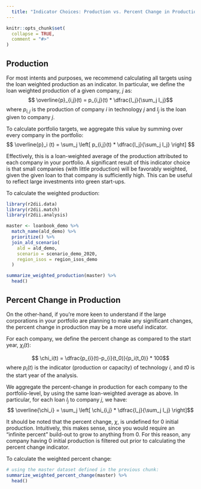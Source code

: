 ```yaml
---
  title: "Indicator Choices: Production vs. Percent Change in Production"
---
```


```r
knitr::opts_chunk$set(
  collapse = TRUE,
  comment = "#>"
)
```


## Production
For most intents and purposes, we recommend calculating all targets using the loan weighted production as an indicator. In particular, we define the loan weighted production of a given company, $j$ as: 
$$ \overline{p}_{i,j}(t) = p_{i,j}(t) * \dfrac{l_j}{\sum_j l_j}$$ 
where $p_{i,j}$ is the production of company $i$ in technology $j$ and $l_j$ is the loan given to company $j$. 

To calculate portfolio targets, we aggregate this value by summing over every company in the portfolio: 
$$ \overline{p}_i (t) = \sum_j \left[  p_{i,j}(t) * \dfrac{l_j}{\sum_j l_j} \right] $$

Effectively, this is a loan-weighted average of the production attributed to each company in your portfolio. A significant result of this indicator choice is that small companies (with little production) will be favorably weighted, given the given loan to that company is sufficiently high. This can be useful to reflect large investments into green start-ups. 

To calculate the weighted production:
```r
library(r2dii.data)
library(r2dii.match)
library(r2dii.analysis)

master <- loanbook_demo %>%
  match_name(ald_demo) %>%
  prioritize() %>%
  join_ald_scenario(
    ald = ald_demo,
    scenario = scenario_demo_2020,
    region_isos = region_isos_demo
  )

summarize_weighted_production(master) %>% 
  head()
```


## Percent Change in Production

On the other-hand, if you're more keen to understand if the large corporations in your portfolio are planning to make any significant changes, the percent change in production may be a more useful indicator. 

For each company, we define the percent change as compared to the start year, $\chi_i(t)$:

$$ \chi_i(t) =  \dfrac{p_{i}(t)-p_{i}(t_0)}{p_i(t_0)} * 100$$
where $p_i(t)$ is the indicator (production or capacity) of technology $i$, and $t0$ is the start year of the analysis.

We aggregate the percent-change in production for each company to the portfolio-level, by using the same loan-weighted average as above. In particular, for each loan $l_j$ to company $j$, we have: 
$$ \overline{\chi_i} = \sum_j \left[ \chi_{i,j} * \dfrac{l_j}{\sum_j l_j} \right]$$

It should be noted that the percent change, $\chi$, is undefined for $0$ initial production. Intuitively, this makes sense, since you would require an "infinite percent" build-out to grow to anything from 0. For this reason, any company having $0$ initial production is filtered out prior to calculating the percent change indicator.

To calculate the weighted percent change:
```r
# using the master dataset defined in the previous chunk:
summarize_weighted_percent_change(master) %>% 
  head()
```
